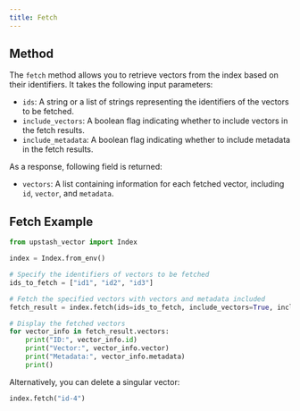 ```yaml
---
title: Fetch
---
```


## Method

The `fetch` method allows you to retrieve vectors from the index based on their identifiers. It takes the following input parameters:

- `ids`: A string or a list of strings representing the identifiers of the vectors to be fetched.
- `include_vectors`: A boolean flag indicating whether to include vectors in the fetch results.
- `include_metadata`: A boolean flag indicating whether to include metadata in the fetch results.

As a response, following field is returned:

- `vectors`: A list containing information for each fetched vector, including `id`, `vector`, and `metadata`.

## Fetch Example

```python
from upstash_vector import Index

index = Index.from_env()

# Specify the identifiers of vectors to be fetched
ids_to_fetch = ["id1", "id2", "id3"]

# Fetch the specified vectors with vectors and metadata included
fetch_result = index.fetch(ids=ids_to_fetch, include_vectors=True, include_metadata=True)

# Display the fetched vectors
for vector_info in fetch_result.vectors:
    print("ID:", vector_info.id)
    print("Vector:", vector_info.vector)
    print("Metadata:", vector_info.metadata)
    print()
```

Alternatively, you can delete a singular vector:

```python
index.fetch("id-4")
```